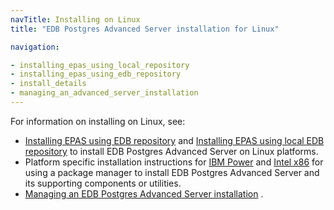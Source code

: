 ```yaml
---
navTitle: Installing on Linux
title: "EDB Postgres Advanced Server installation for Linux"

navigation:

- installing_epas_using_local_repository
- installing_epas_using_edb_repository
- install_details
- managing_an_advanced_server_installation
---
```


For information on installing on Linux, see:


-    [Installing EPAS using EDB repository](/epas/latest/deployment_options/epas_inst_linux/installing_epas_using_edb_repository) and [Installing EPAS using local EDB repository](/epas/latest/deployment_options/epas_inst_linux/installing_epas_using_local_repository) to install EDB Postgres Advanced Server on Linux platforms.
-    Platform specific installation instructions for [IBM Power](/epas/latest/deployment_options/epas_inst_linux/installing_epas_using_edb_repository/ppc64le) and [Intel x86](/epas/latest/deployment_options/epas_inst_linux/installing_epas_using_edb_repository/x86) for using a package manager to install EDB Postgres Advanced Server and its supporting components or utilities.
-    [Managing an EDB Postgres Advanced Server installation](/epas/latest/deployment_options/epas_inst_linux/managing_an_advanced_server_installation) .